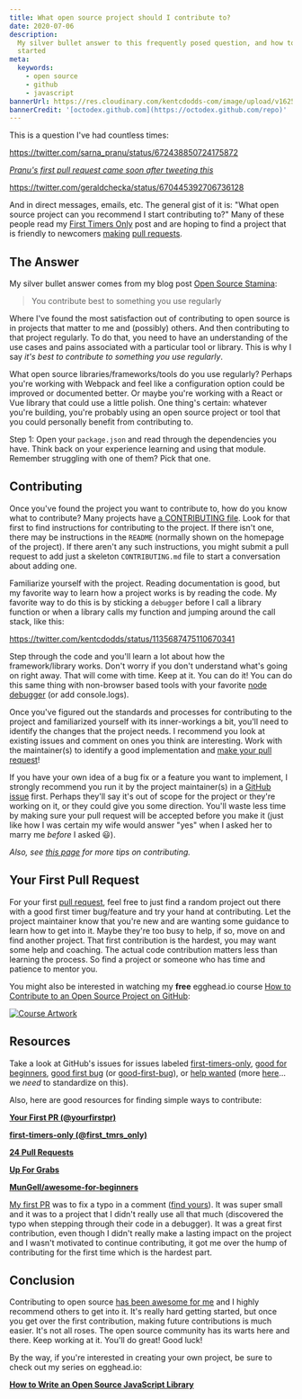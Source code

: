```yaml
---
title: What open source project should I contribute to?
date: 2020-07-06
description:
  My silver bullet answer to this frequently posed question, and how to get
  started
meta:
  keywords:
    - open source
    - github
    - javascript
bannerUrl: https://res.cloudinary.com/kentcdodds-com/image/upload/v1625033504/kentcdodds.com/content/blog/what-open-source-project-should-i-contribute-to/banner.png
bannerCredit: '[octodex.github.com](https://octodex.github.com/repo)'
---
```


This is a question I've had countless times:

https://twitter.com/sarna_pranu/status/672438850724175872

_[Pranu's first pull request came soon after tweeting this](https://github.com/Automattic/mongoose/pull/3644)_

https://twitter.com/geraldchecka/status/670445392706736128

And in direct messages, emails, etc. The general gist of it is: "What open
source project can you recommend I start contributing to?" Many of these people
read my [First Timers Only](/blog/first-timers-only) post and are hoping to find
a project that is friendly to newcomers
[making](https://help.github.com/articles/creating-a-pull-request)
[pull requests](https://help.github.com/articles/using-pull-requests).

## The Answer

My silver bullet answer comes from my blog post
[Open Source Stamina](/blog/open-source-stamina):

> You contribute best to something you use regularly

Where I've found the most satisfaction out of contributing to open source is in
projects that matter to me and (possibly) others. And then contributing to that
project regularly. To do that, you need to have an understanding of the use
cases and pains associated with a particular tool or library. This is why I say
_it's best to contribute to something you use regularly_.

What open source libraries/frameworks/tools do you use regularly? Perhaps you're
working with Webpack and feel like a configuration option could be improved or
documented better. Or maybe you're working with a React or Vue library that
could use a little polish. One thing's certain: whatever you're building, you're
probably using an open source project or tool that you could personally benefit
from contributing to.

Step 1: Open your `package.json` and read through the dependencies you have.
Think back on your experience learning and using that module. Remember
struggling with one of them? Pick that one.

## Contributing

Once you've found the project you want to contribute to, how do you know what to
contribute? Many projects have
[a CONTRIBUTING file](https://github.com/blog/1184-contributing-guidelines).
Look for that first to find instructions for contributing to the project. If
there isn't one, there may be instructions in the `README` (normally shown on
the homepage of the project). If there aren't any such instructions, you might
submit a pull request to add just a skeleton `CONTRIBUTING.md` file to start a
conversation about adding one.

Familiarize yourself with the project. Reading documentation is good, but my
favorite way to learn how a project works is by reading the code. My favorite
way to do this is by sticking a `debugger` before I call a library function or
when a library calls my function and jumping around the call stack, like this:

https://twitter.com/kentcdodds/status/1135687475110670341

Step through the code and you'll learn a lot about how the framework/library
works. Don't worry if you don't understand what's going on right away. That will
come with time. Keep at it. You can do it! You can do this same thing with
non-browser based tools with your favorite
[node debugger](https://code.visualstudio.com/docs/editor/debugging) (or add
console.logs).

Once you've figured out the standards and processes for contributing to the
project and familiarized yourself with its inner-workings a bit, you'll need to
identify the changes that the project needs. I recommend you look at existing
issues and comment on ones you think are interesting. Work with the
maintainer(s) to identify a good implementation and
[make your pull request](https://help.github.com/articles/creating-a-pull-request)!

If you have your own idea of a bug fix or a feature you want to implement, I
strongly recommend you run it by the project maintainer(s) in a
[GitHub issue](https://guides.github.com/features/issues) first. Perhaps they'll
say it's out of scope for the project or they're working on it, or they could
give you some direction. You'll waste less time by making sure your pull request
will be accepted before you make it (just like how I was certain my wife would
answer "yes" when I asked her to marry me _before_ I asked 😃).

_Also, see [this page](http://24pullrequests.com/contributing) for more tips on
contributing._

## Your First Pull Request

For your first
[pull request](https://help.github.com/articles/using-pull-requests), feel free
to just find a random project out there with a good first timer bug/feature and
try your hand at contributing. Let the project maintainer know that you're new
and are wanting some guidance to learn how to get into it. Maybe they're too
busy to help, if so, move on and find another project. That first contribution
is the hardest, you may want some help and coaching. The actual code
contribution matters less than learning the process. So find a project or
someone who has time and patience to mentor you.

You might also be interested in watching my **free** egghead.io course
[How to Contribute to an Open Source Project on GitHub](https://egghead.io/courses/how-to-contribute-to-an-open-source-project-on-github):

[![Course Artwork](https://res.cloudinary.com/kentcdodds-com/image/upload/v1625033504/kentcdodds.com/content/blog/what-open-source-project-should-i-contribute-to/pull-request-art.png)](https://egghead.io/courses/how-to-contribute-to-an-open-source-project-on-github)

## Resources

Take a look at GitHub's issues for issues labeled
[first-timers-only](https://github.com/issues?utf8=%E2%9C%93&q=is%3Aopen+is%3Aissue+label%3Afirst-timers-only),
[good for beginners](https://github.com/issues?utf8=%E2%9C%93&q=is%3Aopen+is%3Aissue+label%3A%22good+for+beginners%22+),
[good first bug](https://github.com/issues?utf8=%E2%9C%93&q=is%3Aopen+is%3Aissue+label%3A%22good+first+bug%22+)
(or
[good-first-bug](https://github.com/issues?utf8=%E2%9C%93&q=is%3Aopen+is%3Aissue+label%3Agood-first-bug)),
or
[help wanted](https://github.com/issues?utf8=%E2%9C%93&q=is%3Aopen+is%3Aissue+label%3A%22help+wanted%22+)
(more [here](https://twitter.com/kentcdodds/status/672873736974897152)... we
_need_ to standardize on this).

Also, here are good resources for finding simple ways to contribute:

[**Your First PR (@yourfirstpr)**](https://twitter.com/yourfirstpr)

[**first-timers-only (@first_tmrs_only)**](https://twitter.com/first_tmrs_only)

[**24 Pull Requests**](http://24pullrequests.com)

[**Up For Grabs**](http://up-for-grabs.net/#)

[**MunGell/awesome-for-beginners**](https://github.com/MunGell/awesome-for-beginners)

[My first PR](http://firstpr.me/#kentcdodds) was to fix a typo in a comment
([find yours](http://firstpr.me)). It was super small and it was to a project
that I didn't really use all that much (discovered the typo when stepping
through their code in a debugger). It was a great first contribution, even
though I didn't really make a lasting impact on the project and I wasn't
motivated to continue contributing, it got me over the hump of contributing for
the first time which is the hardest part.

## Conclusion

Contributing to open source
[has been awesome for me](/blog/how-getting-into-open-source-has-been-awesome-for-me)
and I highly recommend others to get into it. It's really hard getting started,
but once you get over the first contribution, making future contributions is
much easier. It's not all roses. The open source community has its warts here
and there. Keep working at it. You'll do great! Good luck!

By the way, if you're interested in creating your own project, be sure to check
out my series on egghead.io:

[**How to Write an Open Source JavaScript Library**](https://egghead.io/series/how-to-write-an-open-source-javascript-library)

